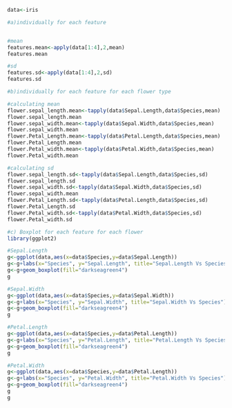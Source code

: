 

```r



data<-iris

#a)individually for each feature


#mean
features.mean<-apply(data[1:4],2,mean)
features.mean  

#sd
features.sd<-apply(data[1:4],2,sd)
features.sd

#b)individually for each feature for each flower type

#calculating mean
flower.sepal_length.mean<-tapply(data$Sepal.Length,data$Species,mean)
flower.sepal_length.mean
flower.sepal_width.mean<-tapply(data$Sepal.Width,data$Species,mean)
flower.sepal_width.mean
flower.Petal_Length.mean<-tapply(data$Petal.Length,data$Species,mean)
flower.Petal_Length.mean  
flower.Petal_width.mean<-tapply(data$Petal.Width,data$Species,mean)
flower.Petal_width.mean

#calculating sd
flower.sepal_length.sd<-tapply(data$Sepal.Length,data$Species,sd)
flower.sepal_length.sd
flower.sepal_width.sd<-tapply(data$Sepal.Width,data$Species,sd)
flower.sepal_width.mean
flower.Petal_Length.sd<-tapply(data$Petal.Length,data$Species,sd)
flower.Petal_Length.sd  
flower.Petal_width.sd<-tapply(data$Petal.Width,data$Species,sd)
flower.Petal_width.sd

#c) Boxplot for each feature for each flower
library(ggplot2)

#Sepal.Length
g<-ggplot(data,aes(x=data$Species,y=data$Sepal.Length))
g<-g+labs(x="Species", y="Sepal.Length", title="Sepal.Length Vs Species")
g<-g+geom_boxplot(fill="darkseagreen4")
g

#Sepal.Width
g<-ggplot(data,aes(x=data$Species,y=data$Sepal.Width))
g<-g+labs(x="Species", y="Sepal.Width", title="Sepal.Width Vs Species")
g<-g+geom_boxplot(fill="darkseagreen4")
g

#Petal.Length
g<-ggplot(data,aes(x=data$Species,y=data$Petal.Length))
g<-g+labs(x="Species", y="Petal.Length", title="Petal.Length Vs Species")
g<-g+geom_boxplot(fill="darkseagreen4")
g  

#Petal.Width
g<-ggplot(data,aes(x=data$Species,y=data$Petal.Length))
g<-g+labs(x="Species", y="Petal.Width", title="Petal.Width Vs Species")
g<-g+geom_boxplot(fill="darkseagreen4")
g 
g
```
